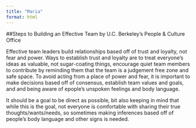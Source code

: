 ```yaml
---
title: "Maria"
format: html
---
```


##Steps to Building an Effective Team by U.C. Berkeley's People & Culture Office


Effective team leaders build relationships based off of trust and loyalty, not fear and power. Ways to establish trust and loyalty are to treat everyone's ideas as valuable, not sugar-coating things, encourage quiet team members to contribute by reminding them that the team is a judgement free zone and safe space. To avoid acting from a place of power and fear, it is  important to make decisions based off of consensus, establish team values and goals, and and being aware of epople's unspoken feelings and body language. 

It should be a goal to be direct as possible, bit also keeping in mind that while this is the goal, not everyone is comfortable with sharing their true thoughts/wants/needs, so sometimes making inferences based off of people's body language and other signs is needed.  
